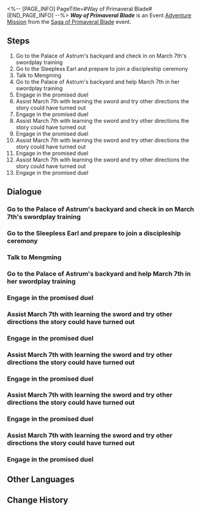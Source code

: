 <%-- [PAGE_INFO]
PageTitle=#Way of Primaveral Blade#
[END_PAGE_INFO] --%>
{{Stub|Dialogue.}}
{{Mission Infobox
|id            = 8024101
|title         = 
|image         = Mission Way of Primaveral Blade.png{{subst:void|<!--$UPLOAD:<<SpriteOutput/Chronicle/8024101.png>-<Mission Way of Primaveral Blade.png>-<Fate's Atlas Images>>-->}}
|type          = Adventure
|event_name    = Saga of Primaveral Blade
|chapter       = Saga of Primaveral Blade
|requirements  = 
* [[Trailblaze Continuance]] ''[[March to Mastery: A Star Is Born]]'' completed
* [[Trailblaze Continuance]] ''[[Sojourners' Ghastly Reverie]]'' completed
|summary       = March 7th officially starts the journey to learn the art of sword from Yanqing and Yunli and even has a specific goal: "Defeat Skott after 15 days."<br />She's short on time and has a large study load. Thank goodness there is a teaching assistant like you who can help March 7th schedule her time... Whatever shall she do without you?
|characters    = March 7th; Mengming; Practice Dummy; Skott; Trailblazer; Yanqing; Yunli
|startLocation = [[The Xianzhou Luofu]] - [[Central Starskiff Haven]]
|world         = The Xianzhou Luofu
|area          = Central Starskiff Haven
|prev          = 
|next          = 
|rewards       = Stellar Jade*30; Traveler's Guide*2; Refined Aether*2; Credit*30,000
}}
'''''Way of Primaveral Blade''''' is an Event [[Adventure Mission]] from the [[Saga of Primaveral Blade]] event.

==Steps==
# Go to the Palace of Astrum's backyard and check in on March 7th's swordplay training
# Go to the Sleepless Earl and prepare to join a discipleship ceremony
# Talk to Mengming
# Go to the Palace of Astrum's backyard and help March 7th in her swordplay training
# Engage in the promised duel
# Assist March 7th with learning the sword and try other directions the story could have turned out
# Engage in the promised duel
# Assist March 7th with learning the sword and try other directions the story could have turned out
# Engage in the promised duel
# Assist March 7th with learning the sword and try other directions the story could have turned out
# Engage in the promised duel
# Assist March 7th with learning the sword and try other directions the story could have turned out
# Engage in the promised duel

<!--
==Gameplay Notes==

--><!--
==Trial Character==

-->
==Dialogue==
{{Stub Dialogue}}
===Go to the Palace of Astrum's backyard and check in on March 7th's swordplay training{{subst:void|<!--802410101-->}}===
{{Mission Description|type=adventure|location=Central Starskiff Haven|Let us revisit the time when March 7th received a gift from her two young mentors. Accepting the pair of swords made her soar with anticipation as she imagined herself becoming a chivalrous swordsmaster, much like those depicted in immersia.<br />How about taking this opportunity to follow March 7th on her journey of mastering swordplay?}}
{{Dialogue Start}}
:{{tx}}
{{Dialogue End}}

===Go to the Sleepless Earl and prepare to join a discipleship ceremony{{subst:void|<!--802410102-->}}===
{{Mission Description|type=adventure|location=Central Starskiff Haven|update|Those who pursue the art of swordplay know to set goals for themselves, for they would have worked toward these goals even if they are never achieved eventually. March 7th's interest in swordplay came about from the Xianzhou's novels and immersia, which nurtured her fantasy of roaming the world as a great swordswoman.<br />To fully play out the role of a swordswoman, she has to first be taken under the wing of a swordmaster.}}
{{Dialogue Start}}
:{{tx}}
{{Dialogue End}}

===Talk to Mengming{{subst:void|<!--802410103-->}}===
{{Mission Description|type=adventure|location=Central Starskiff Haven|update|Alas, adversaries are wont to cross paths! The both of you encounter Skott, who is up to no good yet again. March 7th and Skott end up making a pact to cross swords in fifteen days.<br />The way you went to Mengming's aid was exactly what swordmasters would do. Don't stop now, go over and comfort the young innkeeper of the Sleepless Earl.}}
{{Dialogue Start}}
:{{tx}}
{{Dialogue End}}

===Go to the Palace of Astrum's backyard and help March 7th in her swordplay training{{subst:void|<!--802410104-->}}===
{{Mission Description|type=adventure|location=Central Starskiff Haven|update|Alas, adversaries are wont to cross paths! The both of you encounter Skott, who is up to no good yet again. March 7th and Skott end up making a pact to cross swords in fifteen days.<br />March 7th makes you her "assistant swordplay instructor," leaving you in charge of her training schedule. Alongside her two masters, you have fifteen days to train March 7th into a swordswoman capable of holding her own in a duel.<br />March 7th believes that you can do it, for this is both your responsibility and obligation.<br /><br />''"The ultimate Luofu duel begins in fifteen days. Watch a pair of swords whiz through the skies in a peerless swordplay."''}}
{{Dialogue Start}}
:{{tx}}
{{Dialogue End}}

===Engage in the promised duel{{subst:void|<!--802410105-->}}===
{{Mission Description|type=adventure|location=Central Starskiff Haven|update|The promised time of fifteen days had already passed. March 7th needs to face the arrogant and domineering Skott, whether dueling him with her sword skills or seeking help from friends with whom she had spent a long time.<br />You must have figured out how to deal with him, right?}}
{{Dialogue Start}}
:{{tx}}
{{Dialogue End}}

===Assist March 7th with learning the sword and try other directions the story could have turned out{{subst:void|<!--802410106-->}}===
{{Mission Description|type=adventure|location=Central Starskiff Haven|update|Alas, adversaries are wont to cross paths! The both of you encounter Skott, who is up to no good yet again. March 7th and Skott end up making a pact to cross swords in fifteen days.<br />March 7th makes you her "assistant swordplay instructor," leaving you in charge of her training schedule. Alongside her two masters, you have fifteen days to train March 7th into a swordswoman capable of holding her own in a duel.<br />Perhaps the story can go in other directions. Please give them a try!<br /><br />''"The ultimate Luofu duel begins in fifteen days. Watch a pair of swords whiz through the skies in a peerless swordplay."''}}
{{Dialogue Start}}
:{{tx}}
{{Dialogue End}}

===Engage in the promised duel{{subst:void|<!--802410107-->}}===
{{Mission Description|type=adventure|location=Central Starskiff Haven|update|The promised time of fifteen days had already passed. March 7th needs to face the arrogant and domineering Skott, whether dueling him with her sword skills or seeking help from friends with whom she had spent a long time.<br />You must have figured out how to deal with him, right?}}
{{Dialogue Start}}
:{{tx}}
{{Dialogue End}}

===Assist March 7th with learning the sword and try other directions the story could have turned out{{subst:void|<!--802410108-->}}===
{{Mission Description|type=adventure|location=Central Starskiff Haven|update|Alas, adversaries are wont to cross paths! The both of you encounter Skott, who is up to no good yet again. March 7th and Skott end up making a pact to cross swords in fifteen days.<br />March 7th makes you her "assistant swordplay instructor," leaving you in charge of her training schedule. Alongside her two masters, you have fifteen days to train March 7th into a swordswoman capable of holding her own in a duel.<br />Perhaps the story can go in other directions. Please give them a try!<br /><br />''"The ultimate Luofu duel begins in fifteen days. Watch a pair of swords whiz through the skies in a peerless swordplay."''}}
{{Dialogue Start}}
:{{tx}}
{{Dialogue End}}

===Engage in the promised duel{{subst:void|<!--802410109-->}}===
{{Mission Description|type=adventure|location=Central Starskiff Haven|update|The promised time of fifteen days had already passed. March 7th needs to face the arrogant and domineering Skott, whether dueling him with her sword skills or seeking help from friends with whom she had spent a long time.<br />You must have figured out how to deal with him, right?}}
{{Dialogue Start}}
:{{tx}}
{{Dialogue End}}

===Assist March 7th with learning the sword and try other directions the story could have turned out{{subst:void|<!--802410110-->}}===
{{Mission Description|type=adventure|location=Central Starskiff Haven|update|Alas, adversaries are wont to cross paths! The both of you encounter Skott, who is up to no good yet again. March 7th and Skott end up making a pact to cross swords in fifteen days.<br />March 7th makes you her "assistant swordplay instructor," leaving you in charge of her training schedule. Alongside her two masters, you have fifteen days to train March 7th into a swordswoman capable of holding her own in a duel.<br />Perhaps the story can go in other directions. Please give them a try!<br /><br />''"The ultimate Luofu duel begins in fifteen days. Watch a pair of swords whiz through the skies in a peerless swordplay."''}}
{{Dialogue Start}}
:{{tx}}
{{Dialogue End}}

===Engage in the promised duel{{subst:void|<!--802410111-->}}===
{{Mission Description|type=adventure|location=Central Starskiff Haven|update|The promised time of fifteen days had already passed. March 7th needs to face the arrogant and domineering Skott, whether dueling him with her sword skills or seeking help from friends with whom she had spent a long time.<br />You must have figured out how to deal with him, right?}}
{{Dialogue Start}}
:{{tx}}
{{Dialogue End}}

===Assist March 7th with learning the sword and try other directions the story could have turned out{{subst:void|<!--802410112-->}}===
{{Mission Description|type=adventure|location=Central Starskiff Haven|update|Alas, adversaries are wont to cross paths! The both of you encounter Skott, who is up to no good yet again. March 7th and Skott end up making a pact to cross swords in fifteen days.<br />March 7th makes you her "assistant swordplay instructor," leaving you in charge of her training schedule. Alongside her two masters, you have fifteen days to train March 7th into a swordswoman capable of holding her own in a duel.<br />Perhaps the story can go in other directions. Please give them a try!<br /><br />''"The ultimate Luofu duel begins in fifteen days. Watch a pair of swords whiz through the skies in a peerless swordplay."''}}
{{Dialogue Start}}
:{{tx}}
{{Dialogue End}}

===Engage in the promised duel{{subst:void|<!--802410113-->}}===
{{Mission Description|type=adventure|location=Central Starskiff Haven|update|The promised time of fifteen days had already passed. March 7th needs to face the arrogant and domineering Skott, whether dueling him with her sword skills or seeking help from friends with whom she had spent a long time.<br />You must have figured out how to deal with him, right?}}
{{Dialogue Start}}
:{{tx}}
{{Dialogue End}}

==Other Languages==
{{Other Languages
|en   = Way of Primaveral Blade
|zhs  = 初花剑客行
|zht  = 初花劍客行
|ja   = 花咲く剣客行
|ko   = 초화검객행
|es   = El florecer de una espadachina
|fr   = Voie de la première lame
|ru   = Путь становления мастера
|th   = วิถีนักดาบบุปผาแรกแย้ม
|vi   = Sơ Hoa Kiếm Khách Hành
|de   = Reise der erblühenden Klinge
|id   = Bunga Pertama Jalan Pedang
|pt   = Caminho da Lâmina Primaveril
}}

==Change History==
{{Change History|2.4}}
